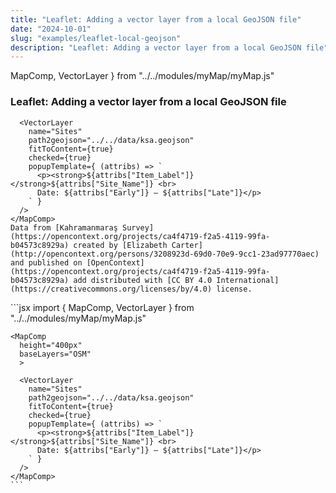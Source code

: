 ```yaml
---
title: "Leaflet: Adding a vector layer from a local GeoJSON file"
date: "2024-10-01"
slug: "examples/leaflet-local-geojson"
description: "Leaflet: Adding a vector layer from a local GeoJSON file"
---
```


  MapComp,
  VectorLayer
} from "../../modules/myMap/myMap.js"


### Leaflet: Adding a vector layer from a local GeoJSON file


<div className="row mt-3 mb-5 border-top border-bottom py-3">
  <div className="col-6">
    <MapComp
      height="400px"
      baseLayers="OSM"
      >
      
      <VectorLayer 
        name="Sites"
        path2geojson="../../data/ksa.geojson"
        fitToContent={true}
        checked={true}
        popupTemplate={ (attribs) => `
          <p><strong>${attribs["Item_Label"]}</strong>${attribs["Site_Name"]} <br>
          Date: ${attribs["Early"]} — ${attribs["Late"]}</p>
        ` }
      />
    </MapComp>
    Data from [Kahramanmaraş Survey](https://opencontext.org/projects/ca4f4719-f2a5-4119-99fa-b04573c8929a) created by [Elizabeth Carter](http://opencontext.org/persons/3208923d-69d0-70e9-9cc1-23ad97770aec) and published on [OpenContext](https://opencontext.org/projects/ca4f4719-f2a5-4119-99fa-b04573c8929a) add distributed with [CC BY 4.0 International](https://creativecommons.org/licenses/by/4.0) license.

  </div>
  <div className="col-6">
    ```jsx
    import {
      MapComp,
      VectorLayer
    } from "../../modules/myMap/myMap.js"

    <MapComp
      height="400px"
      baseLayers="OSM"
      >
      
      <VectorLayer 
        name="Sites"
        path2geojson="../../data/ksa.geojson"
        fitToContent={true}
        checked={true}
        popupTemplate={ (attribs) => `
          <p><strong>${attribs["Item_Label"]}</strong>${attribs["Site_Name"]} <br>
          Date: ${attribs["Early"]} — ${attribs["Late"]}</p>
        ` }
      />
    </MapComp>
    ```
  </div>
</div>